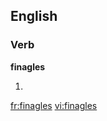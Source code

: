==English==

===Verb===
'''finagles'''

# {{third-person singular of|[[finagle]]}}

[[fr:finagles]]
[[vi:finagles]]